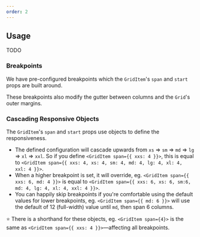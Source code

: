 ```yaml
---
order: 2
---
```



## Usage

TODO

### Breakpoints

We have pre-configured breakpoints which the `GridItem`'s `span` and `start` props are built around.

These breakpoints also modify the gutter between columns and the `Grid`'s outer margins.

<BreakpointsTable />

### Cascading Responsive Objects

The `GridItem`'s `span` and `start` props use objects to define the responsiveness.

 - The defined configuration will cascade upwards from `xs` => `sm` => `md` => `lg` => `xl` => `xxl`.  So if you define `<GridItem span={{ xxs: 4 }}>`, this is equal to `<GridItem span={{ xxs: 4, xs: 4, sm: 4, md: 4, lg: 4, xl: 4, xxl: 4 }}>`.
 - When a higher breakpoint is set, it will override, eg. `<GridItem span={{ xxs: 6, md: 4 }}>` is equal to `<GridItem span={{ xxs: 6, xs: 6, sm:6, md: 4, lg: 4, xl: 4, xxl: 4 }}>`.
 - You can happily skip breakpoints if you're comfortable using the default values for lower breakpoints, eg. `<GridItem span={{ md: 6 }}>` will use the default of 12 (full-width) value until `md`, then span 6 columns.

⭐️ There is a shorthand for these objects, eg. `<GridItem span={4}>` is the same as `<GridItem span={{ xxs: 4 }}>`—affecting all breakpoints.
